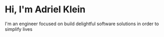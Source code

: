 # Hi, I'm Adriel Klein

I'm an engineer focused on build delightful software solutions in order to simplify lives 